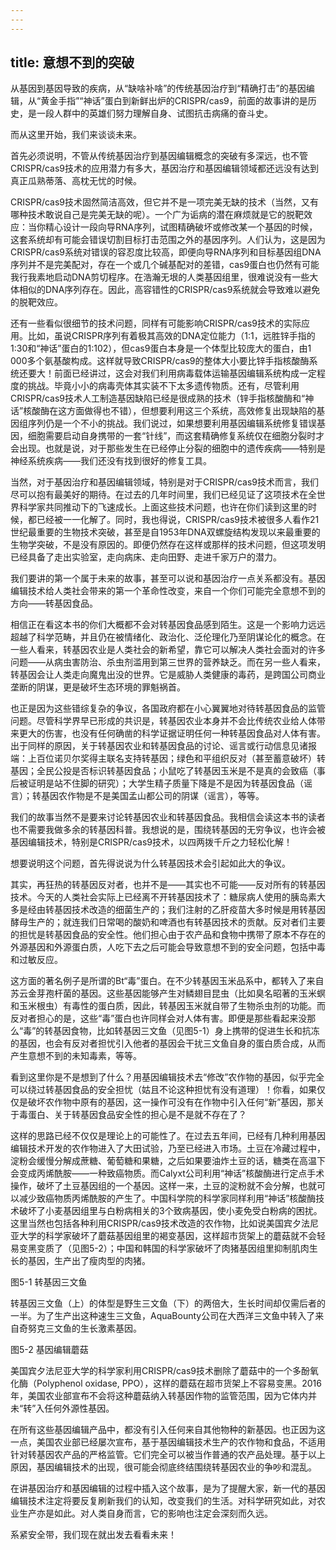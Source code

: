 ```yaml
---
---
---
```

title: 意想不到的突破
---




从基因到基因导致的疾病，从“缺啥补啥”的传统基因治疗到“精确打击”的基因编辑，从“黄金手指”“神话”蛋白到新鲜出炉的CRISPR/cas9，前面的故事讲的是历史，是一段人群中的英雄们努力理解自身、试图抗击病痛的奋斗史。

而从这里开始，我们来谈谈未来。

首先必须说明，不管从传统基因治疗到基因编辑概念的突破有多深远，也不管CRISPR/cas9技术的应用潜力有多大，基因治疗和基因编辑领域都还远没有达到真正瓜熟蒂落、高枕无忧的时候。

CRISPR/cas9技术固然简洁高效，但它并不是一项完美无缺的技术（当然，又有哪种技术敢说自己是完美无缺的呢）。一个广为诟病的潜在麻烦就是它的脱靶效应：当你精心设计一段向导RNA序列，试图精确破坏或修改某一个基因的时候，这套系统却有可能会错误切割目标打击范围之外的基因序列。人们认为，这是因为CRISPR/cas9系统对错误的容忍度比较高，即便向导RNA序列和目标基因组DNA序列并不是完美配对，存在一个或几个碱基配对的差错，cas9蛋白也仍然有可能我行我素地启动DNA剪切程序。在浩瀚无垠的人类基因组里，很难说没有一些大体相似的DNA序列存在。因此，高容错性的CRISPR/cas9系统就会导致难以避免的脱靶效应。

还有一些看似很细节的技术问题，同样有可能影响CRISPR/cas9技术的实际应用。比如，虽说CRISPR序列有着极其高效的DNA定位能力（1:1，远胜锌手指的1:30和“神话”蛋白的1:102），但cas9蛋白本身是一个体型比较庞大的蛋白，由1 000多个氨基酸构成。这样就导致CRISPR/cas9的整体大小要比锌手指核酸酶系统还要大！前面已经讲过，这会对我们利用病毒载体运输基因编辑系统构成一定程度的挑战。毕竟小小的病毒壳体其实装不下太多遗传物质。还有，尽管利用CRISPR/cas9技术人工制造基因缺陷已经是很成熟的技术（锌手指核酸酶和“神话”核酸酶在这方面做得也不错），但想要利用这三个系统，高效修复出现缺陷的基因组序列仍是一个不小的挑战。我们说过，如果想要利用基因编辑系统修复错误基因，细胞需要启动自身携带的一套“针线”，而这套精确修复系统仅在细胞分裂时才会出现。也就是说，对于那些发生在已经停止分裂的细胞中的遗传疾病——特别是神经系统疾病——我们还没有找到很好的修复工具。

当然，对于基因治疗和基因编辑领域，特别是对于CRISPR/cas9技术而言，我们尽可以抱有最美好的期待。在过去的几年时间里，我们已经见证了这项技术在全世界科学家共同推动下的飞速成长。上面这些技术问题，也许在你们读到这里的时候，都已经被一一化解了。同时，我也得说，CRISPR/cas9技术被很多人看作21世纪最重要的生物技术突破，甚至是自1953年DNA双螺旋结构发现以来最重要的生物学突破，不是没有原因的。即便仍然存在这样或那样的技术问题，但这项发明已经具备了走出实验室，走向病床、走向田野、走进千家万户的潜力。

我们要讲的第一个属于未来的故事，甚至可以说和基因治疗一点关系都没有。基因编辑技术给人类社会带来的第一个革命性改变，来自一个你们可能完全意想不到的方向——转基因食品。

相信正在看这本书的你们大概都不会对转基因食品感到陌生。这是一个影响力远远超越了科学范畴，并且仍在被情绪化、政治化、泛伦理化乃至阴谋论化的概念。在一些人看来，转基因农业是人类社会的新希望，靠它可以解决人类社会面对的许多问题——从病虫害防治、杀虫剂滥用到第三世界的营养缺乏。而在另一些人看来，转基因会让人类走向魔鬼出没的世界。它是威胁人类健康的毒药，是跨国公司商业垄断的阴谋，更是破坏生态环境的罪魁祸首。

也正是因为这些错综复杂的争议，各国政府都在小心翼翼地对待转基因食品的监管问题。尽管科学界早已形成的共识是，转基因农业本身并不会比传统农业给人体带来更大的伤害，也没有任何确凿的科学证据证明任何一种转基因食品对人体有害。出于同样的原因，关于转基因农业和转基因食品的讨论、谣言或行动信息见诸报端：上百位诺贝尔奖得主联名支持转基因；绿色和平组织反对（甚至蓄意破坏）转基因；全民公投是否标识转基因食品；小鼠吃了转基因玉米是不是真的会致癌（事后被证明是站不住脚的研究）；大学生精子质量下降是不是因为转基因食品（谣言）；转基因农作物是不是美国孟山都公司的阴谋（谣言），等等。

我们的故事当然不是要来讨论转基因农业和转基因食品。我相信会读这本书的读者也不需要我做多余的转基因科普。我想说的是，围绕转基因的无穷争议，也许会被基因编辑技术，特别是CRISPR/cas9技术，以四两拨千斤之力轻松化解！

想要说明这个问题，首先得说说为什么转基因技术会引起如此大的争议。

其实，再狂热的转基因反对者，也并不是——其实也不可能——反对所有的转基因技术。今天的人类社会实际上已经离不开转基因技术了：糖尿病人使用的胰岛素大多是经由转基因技术改造的细菌生产的；我们注射的乙肝疫苗大多时候是用转基因酵母生产的；就连我们日常喝的酸奶和啤酒也有转基因技术的贡献。反对者们主要的担忧是转基因食品的安全性。他们担心由于农产品和食物中携带了原本不存在的外源基因和外源蛋白质，人吃下去之后可能会导致意想不到的安全问题，包括中毒和过敏反应。

这方面的著名例子是所谓的Bt“毒”蛋白。在不少转基因玉米品系中，都转入了来自苏云金芽孢杆菌的基因。这些基因能够产生对鳞翅目昆虫（比如臭名昭著的玉米螟和玉米根虫）有毒性的蛋白质，因此，转基因玉米就自带了生物杀虫剂的功能。而反对者担心的是，这些“毒”蛋白也许同样会对人体有害。即便是那些看起来没那么“毒”的转基因食物，比如转基因三文鱼（见图5-1）身上携带的促进生长和抗冻的基因，也会有反对者担忧引入他者的基因会干扰三文鱼自身的蛋白质合成，从而产生意想不到的未知毒素，等等。

看到这里你是不是想到了什么？用基因编辑技术去“修改”农作物的基因，似乎完全可以绕过转基因食品的安全担忧（姑且不论这种担忧有没有道理）！你看，如果仅仅是破坏农作物中原有的基因，这一操作可没有在作物中引入任何“新”基因，那关于毒蛋白、关于转基因食品安全性的担心是不是就不存在了？

这样的思路已经不仅仅是理论上的可能性了。在过去五年间，已经有几种利用基因编辑技术开发的农作物进入了大田试验，乃至已经进入市场。土豆在冷藏过程中，淀粉会缓慢分解成蔗糖、葡萄糖和果糖，之后如果要油炸土豆的话，糖类在高温下会变成丙烯酰胺——一种致癌物质。而Calyxt公司利用“神话”核酸酶进行定点手术操作，破坏了土豆基因组的一个基因。这样一来，土豆的淀粉就不会分解，也就可以减少致癌物质丙烯酰胺的产生了。中国科学院的科学家同样利用“神话”核酸酶技术破坏了小麦基因组里与白粉病相关的3个致病基因，使小麦免受白粉病的困扰。这里当然也包括各种利用CRISPR/cas9技术改造的农作物，比如说美国宾夕法尼亚大学的科学家破坏了蘑菇基因组里的褐变基因，这样超市货架上的蘑菇就不会轻易变黑变质了（见图5-2）；中国和韩国的科学家破坏了肉猪基因组里抑制肌肉生长的基因，生产出了瘦肉型的肉猪。

图5-1 转基因三文鱼

转基因三文鱼（上）的体型是野生三文鱼（下）的两倍大，生长时间却仅需后者的一半。为了生产出这种速生三文鱼，AquaBounty公司在大西洋三文鱼中转入了来自奇努克三文鱼的生长激素基因。



图5-2 基因编辑蘑菇

美国宾夕法尼亚大学的科学家利用CRISPR/cas9技术删除了蘑菇中的一个多酚氧化酶（Polyphenol oxidase, PPO），这样的蘑菇在超市货架上不容易变黑。2016年，美国农业部宣布不会将这种蘑菇纳入转基因作物的监管范围，因为它体内并未“转”入任何外源性基因。



在所有这些基因编辑产品中，都没有引入任何来自其他物种的新基因。也正因为这一点，美国农业部已经屡次宣布，基于基因编辑技术生产的农作物和食品，不适用针对转基因农产品的严格监管。它们完全可以被当作普通的农产品处理。基于以上原因，基因编辑技术的出现，很可能会彻底终结围绕转基因农业的争吵和混乱。

在讲基因治疗和基因编辑的过程中插入这个故事，是为了提醒大家，新一代的基因编辑技术注定将要反复刷新我们的认知，改变我们的生活。对科学研究如此，对农业生产亦是如此。对人类自身而言，它的影响也注定会深刻而久远。

系紧安全带，我们现在就出发去看看未来！